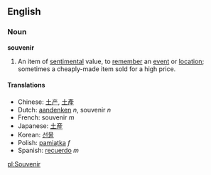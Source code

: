 ==English==
===Noun===
'''souvenir'''

# An item of [[sentimental]] value, to [[remember]] an [[event]] or [[location]];  sometimes a cheaply-made item sold for a high price.

====Translations====
*Chinese: [[土产]], [[土產]]
*Dutch: [[aandenken]] ''n'', souvenir ''n''
*French: souvenir ''m''
*Japanese: [[土産]]
*Korean: [[선물]]
*Polish: [[pamiątka]] ''f''
*Spanish: [[recuerdo]] ''m''

[[pl:Souvenir]]
